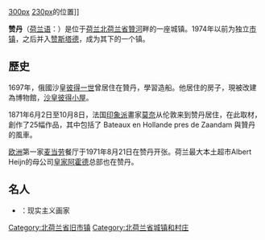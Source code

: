 [[file:LocatieZaanstad.png|300px]]
[[file:Map_NL_-_Zaanstad_-_Zaandam.png|230px]]的位置]]

{{coord|52|26|N|4|50|E|display=title}}'''赞丹'''（[[荷兰语|荷兰语]]：{{lang|nl|Zaandam}}）是位于[[荷兰|荷兰]][[北荷兰省|北荷兰省]][[贊河|贊河]]畔的一座城镇。1974年以前为独立[[市镇_(荷兰)|市镇]]，之后并入[[赞斯塔德|赞斯塔德]]，成为其下的一个镇。

==歷史==
1697年，俄國沙皇[[彼得一世|彼得一世]]曾居住在贊丹，學習造船。他居住的房子，現被改建為博物館，[[沙皇彼得小屋|沙皇彼得小屋]]。

1871年6月2日至10月8日，法国[[印象派|印象派]]畫家[[莫奈|莫奈]]从伦敦来到赞丹居住，在此取材，創作了25幅作品，其中包括了 Bateaux en Hollande pres de Zaandam 與贊丹的風車。

[[欧洲|欧洲]]第一家[[麦当劳|麦当劳]]餐厅于1971年8月21日在赞丹开张。荷兰最大本土超市Albert Heijn的母公司[[皇家阿霍德|皇家阿霍德]]总部也在赞丹。

==名人==
*{{link-nl|安东·毛沃|Anton Mauve}}：现实主义画家

{{netherlands-geo-stub}}
{{DEFAULTSORT:Zaandam}}
[[Category:北荷兰省旧市镇|Category:北荷兰省旧市镇]]
[[Category:北荷兰省城镇和村庄|Category:北荷兰省城镇和村庄]]